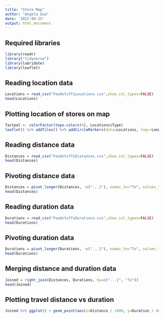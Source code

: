 ---
title: "Store Map"
author: "Angela Guo"
date: '2022-09-25'
output: html_document
---
## Required libraries
```{r setup, message=FALSE}
library(readr)
library("tidyverse")
library(lubridate)
library(leaflet)
```

## Reading location data
```{r}
Locations = read_csv("FoodstuffsLocations.csv",show_col_types=FALSE)
head(Locations)
```
## Plotting location of stores on map
```{r}
factpal <- colorFactor(topo.colors(4), Locations$Type)
leaflet() %>% addTiles() %>% addCircleMarkers(data=Locations, lng=~Long, lat=~Lat, popup=~Supermarket, color=~factpal(Type))
```

## Reading distance data
```{r}
Distances = read_csv("FoodstuffsDistances.csv",show_col_types=FALSE)
head(Distances)
```
## Pivoting distance data
```{r}
Distances = pivot_longer(Distances, -c("...1"), names_to="To", values_to="Distance")
head(Distances)
```
## Reading duration data
```{r}
Durations = read_csv("FoodstuffsDurations.csv",show_col_types=FALSE)
head(Durations)
```
## Pivoting duration data
```{r}
Durations = pivot_longer(Durations, -c("...1"), names_to="To", values_to="Duration")
head(Durations)
```
## Merging distance and duration data
```{r}
Joined = right_join(Distances, Durations, by=c("...1", "To"))
head(Joined)
```
## Plotting travel distance vs duration
```{r}
Joined %>% ggplot() + geom_point(aes(x=Distance / 1000, y=Duration / 60, color="red", alpha=0.1)) + xlab("Distance (km)") + ylab("Duration (min)")
```
